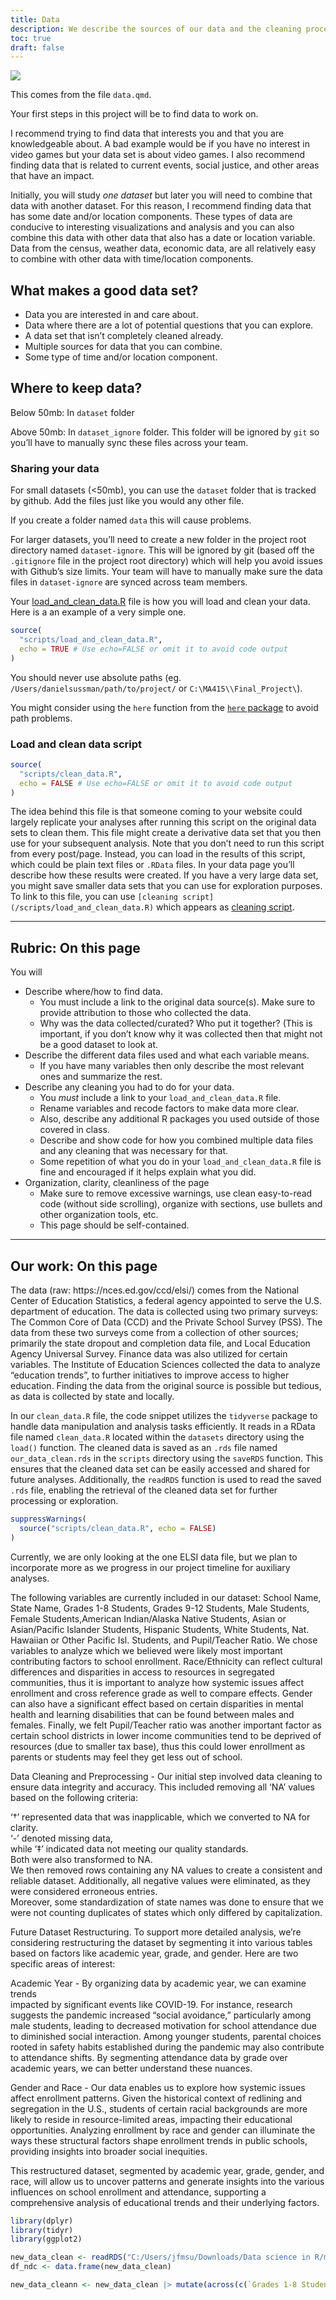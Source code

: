 ```yaml
---
title: Data
description: We describe the sources of our data and the cleaning process.
toc: true
draft: false
---
```


![](images/data-import-cheatsheet-thumbs.png)


This comes from the file `data.qmd`.

Your first steps in this project will be to find data to work on.

I recommend trying to find data that interests you and that you are knowledgeable about. A bad example would be if you have no interest in video games but your data set is about video games. I also recommend finding data that is related to current events, social justice, and other areas that have an impact.


Initially, you will study _one dataset_ but later you will need to combine that data with another dataset. For this reason, I recommend finding data that has some date and/or location components. These types of data are conducive to interesting visualizations and analysis and you can also combine this data with other data that also has a date or location variable.
Data from the census, weather data, economic data, are all relatively easy to combine with other data with time/location components.


## What makes a good data set?

* Data you are interested in and care about.
* Data where there are a lot of potential questions that you can explore.
* A data set that isn't completely cleaned already.
* Multiple sources for data that you can combine.
* Some type of time and/or location component.


## Where to keep data?


Below 50mb: In `dataset` folder

Above 50mb: In `dataset_ignore` folder. This folder will be ignored by `git` so you'll have to manually sync these files across your team.

### Sharing your data


For small datasets (<50mb), you can use the `dataset` folder that is tracked by github. Add the files just like you would any other file.

If you create a folder named `data` this will cause problems.

For larger datasets, you'll need to create a new folder in the project root directory named `dataset-ignore`. This will be ignored by git (based off the `.gitignore` file in the project root directory) which will help you avoid issues with Github's size limits. Your team will have to manually make sure the data files in `dataset-ignore` are synced across team members.

Your [load_and_clean_data.R](/scripts/load_and_clean_data.R) file is how you will load and clean your data. Here is a an example of a very simple one.

```r
source(
  "scripts/load_and_clean_data.R",
  echo = TRUE # Use echo=FALSE or omit it to avoid code output  
)
```
You should never use absolute paths (eg. `/Users/danielsussman/path/to/project/` or `C:\MA415\\Final_Project\`).

You might consider using the `here` function from the [`here` package](https://here.r-lib.org/articles/here.html) to avoid path problems.

### Load and clean data script
```r
source(
  "scripts/clean_data.R",
  echo = FALSE # Use echo=FALSE or omit it to avoid code output  
)
```

The idea behind this file is that someone coming to your website could largely replicate your analyses after running this script on the original data sets to clean them.
This file might create a derivative data set that you then use for your subsequent analysis.
Note that you don't need to run this script from every post/page.
Instead, you can load in the results of this script, which could be plain text files or `.RData` files. In your data page you'll describe how these results were created. If you have a very large data set, you might save smaller data sets that you can use for exploration purposes.
To link to this file, you can use `[cleaning script](/scripts/load_and_clean_data.R)` which appears as [cleaning script](/scripts/load_and_clean_data.R). 

----

## Rubric: On this page

You will

* Describe where/how to find data.
  * You must include a link to the original data source(s). Make sure to provide attribution to those who collected the data.
  * Why was the data collected/curated? Who put it together? (This is important, if you don't know why it was collected then that might not be a good dataset to look at.
* Describe the different data files used and what each variable means. 
  * If you have many variables then only describe the most relevant ones and summarize the rest.
* Describe any cleaning you had to do for your data.
  * You *must* include a link to your `load_and_clean_data.R` file.
  * Rename variables and recode factors to make data more clear.
  * Also, describe any additional R packages you used outside of those covered in class.
  * Describe and show code for how you combined multiple data files and any cleaning that was necessary for that.
  * Some repetition of what you do in your `load_and_clean_data.R` file is fine and encouraged if it helps explain what you did.
* Organization, clarity, cleanliness of the page
  * Make sure to remove excessive warnings, use clean easy-to-read code (without side scrolling), organize with sections, use bullets and other organization tools, etc.
  * This page should be self-contained.


----
## Our work: On this page

The data (raw: https://nces.ed.gov/ccd/elsi/) comes from the National Center of 
Education Statistics, a federal agency appointed to serve the U.S. department 
of education. The data is collected using two primary surveys: The Common Core 
of Data (CCD) and the Private School Survey (PSS). The data from these two 
surveys come from a collection of other sources; primarily the state dropout 
and completion data file, and Local Education Agency Universal Survey. Finance 
data was also utilized for certain variables. The Institute of Education 
Sciences collected the data to analyze “education trends”, to further 
initiatives to improve access to higher education. Finding the data from the 
original source is possible but tedious, as data is collected by state and 
locally. 

In our `clean_data.R` file, the code snippet utilizes the
`tidyverse` package to handle data manipulation and analysis tasks
efficiently. It reads in a RData file named `clean_data.R`
located within the `datasets` directory using the `load()` function. The
cleaned data is saved as an `.rds` file named `our_data_clean.rds` in
the `scripts` directory using the `saveRDS` function. This ensures that
the cleaned data set can be easily accessed and shared for future
analyses. Additionally, the `readRDS` function is used to read the saved
`.rds` file, enabling the retrieval of the cleaned data set for further
processing or exploration.

```r
suppressWarnings(
  source("scripts/clean_data.R", echo = FALSE)
)
```

Currently, we are only looking at the one ELSI data file, but we plan to 
incorporate more as we progress in our project timeline for auxiliary analyses. 

The following variables are currently included in our dataset: School Name, State Name, Grades 1-8 Students, Grades 9-12 Students, Male Students, Female Students,American Indian/Alaska Native Students, Asian or Asian/Pacific Islander Students, Hispanic Students, White Students, Nat. Hawaiian or Other Pacific Isl. Students, and Pupil/Teacher Ratio. We chose variables to analyze which we believed were likely most important contributing factors to school enrollment. Race/Ethnicity can reflect cultural 
differences and disparities in access to resources in segregated communities, 
thus it is important to analyze how systemic issues affect enrollment and cross
reference grade as well to compare effects. Gender can also have a significant 
effect based on certain disparities in mental health and learning disabilities 
that can be found between males and females. Finally, we felt Pupil/Teacher 
ratio was another important factor as certain school districts in lower income 
communities tend to be deprived of resources (due to smaller tax base), thus 
this could lower enrollment as parents or students may feel they get less out 
of school. 

Data Cleaning and Preprocessing - Our initial step involved  data 
cleaning to ensure data integrity and accuracy. This included removing all 
‘NA’ values based on the following criteria:

‘†’ represented data that was inapplicable, which we converted to NA for 
clarity.  
‘-’ denoted missing data,   
while ‘‡’ indicated data not meeting our quality standards.  
Both were also transformed to NA.  
We then removed rows containing any NA values to create a consistent 
and reliable dataset. Additionally, all negative values were eliminated, as they
were considered erroneous entries.  
Moreover, some standardization of state names was done to ensure that we were 
not counting duplicates of states which only differed by capitalization. 

Future Dataset Restructuring. 
To support more detailed analysis, we’re considering restructuring the dataset 
by segmenting it into various tables based on factors like academic year, grade,
and gender. Here are two specific areas of interest:  

Academic Year - By organizing data by academic year, we can examine trends  
impacted by significant events like COVID-19. For instance, research suggests 
the pandemic increased "social avoidance," particularly among male students, 
leading to decreased motivation for school attendance due to diminished social interaction. Among younger students, parental choices rooted in safety habits 
established during the pandemic may also contribute to attendance shifts. 
By segmenting attendance data by grade over academic years, we can better 
understand these nuances.  

Gender and Race - Our data enables us to explore how systemic issues affect 
enrollment patterns. Given the historical context of redlining and segregation 
in the U.S., students of certain racial backgrounds are more likely to reside in resource-limited areas, impacting their educational opportunities. Analyzing 
enrollment by race and gender can illuminate the ways these structural factors 
shape enrollment trends in public schools, providing insights into broader 
social inequities.

This restructured dataset, segmented by academic year, grade, gender, and race, 
will allow us to uncover patterns and generate insights into the various 
influences on school enrollment and attendance, supporting a comprehensive 
analysis of educational trends and their underlying factors.

```r
library(dplyr)
library(tidyr)
library(ggplot2)

new_data_clean <- readRDS("C:/Users/jfmsu/Downloads/Data science in R/ma-4615-fa24-final-project-group-8/dataset/new_data_clean.rds")
df_ndc <- data.frame(new_data_clean)

new_data_cleann <- new_data_clean |> mutate(across(c(`Grades 1-8 Students [Public School] 2022-23`:`Nat. Hawaiian or Other Pacific Isl. Students [Public School] 2020-21`), as.numeric)) |> select(matches("19-20"), `School Name`, `State Name [Public School] Latest available year`) |> mutate(total = sum(`Male Students [Public School] 2019-20`, `Female Students [Public School] 2019-20`), .by = `School Name`) |> mutate(prop_white = `White Students [Public School] 2019-20`/total, .by = `School Name`) |> mutate(prop_Black = `Black or African American Students [Public School] 2019-20`/total, .by = `School Name`) |> mutate(prop_Asian = `Asian or Asian/Pacific Islander Students [Public School] 2019-20`/total, .by = `School Name`) |> mutate(prop_hisp = `Hispanic Students [Public School] 2019-20`/total, .by = `School Name`)
  
```

